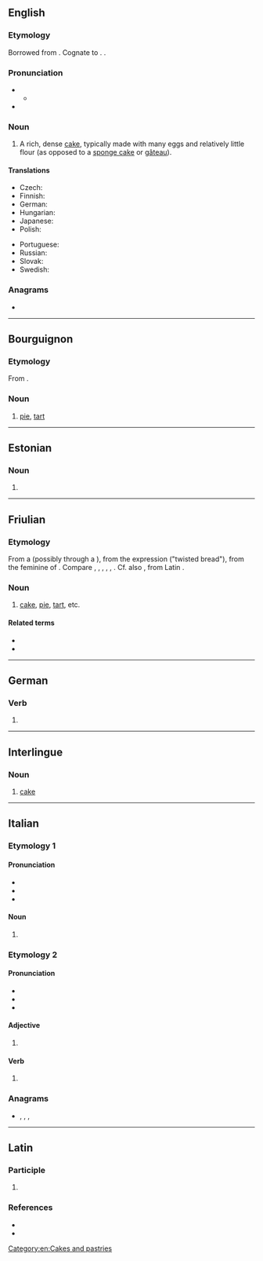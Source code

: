 {{also|Torte|törte|tortë}}
==English==

===Etymology===
Borrowed from {{bor|en|de|Torte}}. Cognate to {{m|en|tart#Etymology 2|tart}}. {{doublet|en|torta}}.

===Pronunciation===
* {{IPA|en|/ˈtɔː(ɹ)t/}}
** {{audio|en|en-uk-taught.ogg|Audio (UK)}}
* {{homophones|en|tort|taught|taut}}

===Noun===
{{en-noun}}

# A rich, dense [[cake]], typically made with many eggs and relatively little flour (as opposed to a [[sponge cake]] or [[gâteau]]).

====Translations====
{{trans-top|a rich, dense cake}}
* Czech: {{t+|cs|dort|m}}
* Finnish: {{t+|fi|täytekakku}}
* German: {{t+|de|Torte|f}}
* Hungarian: {{t+|hu|torta}}
* Japanese: {{t|ja|トルテ|tr=torute}}
* Polish: {{t+|pl|tort|m}}
{{trans-mid}}
* Portuguese: {{t+|pt|torta}}
* Russian: {{t+|ru|торт|m}}
* Slovak: {{t-needed|sk}}
* Swedish: {{t+|sv|kaka|c}}
{{trans-bottom}}

===Anagrams===
* {{anagrams|en|a=eortt|Otter|Treto|ortet|otter|toret|toter}}

[[Category:en:Cakes and pastries]]

----

==Bourguignon==

===Etymology===
From {{inh|roa-brg|LL.|torta}}.

===Noun===
{{head|roa-brg|noun|g=f|plural|tortes}}

# [[pie]], [[tart]]

----

==Estonian==

===Noun===
{{head|et|noun form}}

# {{noun form of|et|tort||par|p}}

----

==Friulian==

===Etymology===
From a {{inh|fur|LL.|torta}} (possibly through a {{inh|fur|VL.||*turta}}), from the expression {{m|la|torta}} {{m|la|panis}} ("twisted bread"), from the feminine of {{inh|fur|la|tortus}}. Compare {{cog|it|torta}}, {{cog|vec|torta}}, {{cog|rm|turta}}, {{m|rm|tuorta}}, {{cog|fr|tourte}}, {{cog|ro|turtă}}. Cf. also {{m|fur|tuart}}, from Latin {{m|la|tortus}}.

===Noun===
{{fur-noun|f|pl=tortis}}

# [[cake]], [[pie]], [[tart]], etc.

====Related terms====
* {{l|fur|tuart}}
* {{l|fur|stuarzi}}

----

==German==

===Verb===
{{head|de|verb form}}

# {{verb form of|de|torten||1|s|pres|;|1//3|s|sub|I|;|s|imp}}

----

==Interlingue==

===Noun===
{{head|ie|noun}}

# [[cake]]

----

==Italian==

===Etymology 1===

====Pronunciation====
* {{IPA|it|/ˈtor.te/|[ˈt̪or̺t̪e]}}
* {{rhymes|it|orte}}
* {{hyphenation|it|tór|te}}

====Noun====
{{head|it|noun plural form|g=f-p}}

# {{plural of|it|torta}}

===Etymology 2===

====Pronunciation====
* {{IPA|it|/ˈtɔr.te/|[ˈt̪ɔr̺t̪e]}}
* {{rhymes|it|ɔrte}}
* {{hyphenation|it|tòr|te}}

====Adjective====
{{head|it|adjective form}}

# {{feminine plural of|it|torto}}

====Verb====
{{head|it|past participle form}}

# {{feminine plural past participle of|it|torcere|nocat=1}}

===Anagrams===
* {{l|it|retto}}, {{l|it|rotte}}, {{l|it|tetro}}, {{l|it|trote}}

----

==Latin==

===Participle===
{{la-part-form|torte}}

# {{inflection of|la|tortus||voc|m|s}}

===References===
* {{R:L&S}}
* {{R:Gaffiot}}